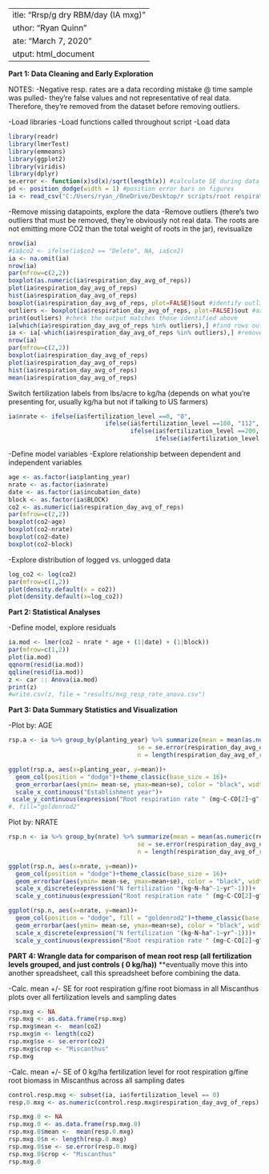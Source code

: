  ---
title: "Rrsp/g dry RBM/day (IA mxg)"
author: "Ryan Quinn"
date: "March 7, 2020"
output: html_document
---

**Part 1: Data Cleaning and Early Exploration**

NOTES:
  -Negative resp. rates are a data recording mistake @ time sample was pulled- they're false values and not representative of real data. Therefore, they're removed from the dataset before removing outliers.

-Load libraries
-Load functions called throughout script
-Load data
```r
library(readr)
library(lmerTest)
library(emmeans)
library(ggplot2)
library(viridis)
library(dplyr)
se.error <- function(x)sd(x)/sqrt(length(x)) #calculate SE during data aggregation 
pd <- position_dodge(width = 1) #position error bars on figures
ia <- read_csv("C:/Users/ryan_/OneDrive/Desktop/r scripts/root respiration rates - 11082020/ia_mxg2019_root respiration rates_ downloaded from CABBI zipfile.csv")
```

-Remove missing datapoints, explore the data 
-Remove outliers (there's two outliers that must be removed, they're obviously not real data. The roots are not emitting more CO2 than the total weight of roots in the jar), revisualize
```r
nrow(ia)
#ia$co2 <- ifelse(ia$co2 == "Delete", NA, ia$co2)
ia <- na.omit(ia) 
nrow(ia) 
par(mfrow=c(2,2))
boxplot(as.numeric(ia$respiration_day_avg_of_reps))
plot(ia$respiration_day_avg_of_reps)
hist(ia$respiration_day_avg_of_reps)
boxplot(ia$respiration_day_avg_of_reps, plot=FALSE)$out #identify outliers
outliers <- boxplot(ia$respiration_day_avg_of_reps, plot=FALSE)$out #assign outliers to a vector
print(outliers) #check the output matches those identified above
ia[which(ia$respiration_day_avg_of_reps %in% outliers),] #find rows outliers are in 
ia <- ia[-which(ia$respiration_day_avg_of_reps %in% outliers),] #remove rows with outliers
nrow(ia) 
par(mfrow=c(2,2))
boxplot(ia$respiration_day_avg_of_reps)
plot(ia$respiration_day_avg_of_reps)
hist(ia$respiration_day_avg_of_reps)
mean(ia$respiration_day_avg_of_reps)
```

Switch fertilization labels from lbs/acre to kg/ha (depends on what you're presenting for, usually kg/ha but not if talking to US farmers)
```r
ia$nrate <- ifelse(ia$fertilization_level ==0, "0", 
                           ifelse(ia$fertilization_level ==100, "112",
                                  ifelse(ia$fertilization_level ==200, "224",
                                         ifelse(ia$fertilization_level ==300, "336", "WHAT"))))
```

-Define model variables
-Explore relationship between dependent and independent variables
```r
age <- as.factor(ia$planting_year)
nrate <- as.factor(ia$nrate)
date <- as.factor(ia$incubation_date)
block <- as.factor(ia$BLOCK)
co2 <- as.numeric(ia$respiration_day_avg_of_reps)
par(mfrow=c(2,2))
boxplot(co2~age)
boxplot(co2~nrate)
boxplot(co2~date)
boxplot(co2~block)
```

-Explore distribution of logged vs. unlogged data 
```r
log_co2 <- log(co2)
par(mfrow=c(1,2))
plot(density.default(x = co2))  
plot(density.default(x=log_co2))
```

**Part 2: Statistical Analyses**

-Define model, explore residuals
```r
ia.mod <- lmer(co2 ~ nrate * age + (1|date) + (1|block)) 
par(mfrow=c(1,2))
plot(ia.mod)
qqnorm(resid(ia.mod)) 
qqline(resid(ia.mod)) 
z <- car :: Anova(ia.mod)
print(z) 
#write.csv(z, file = "results/mxg_resp_rate_anova.csv")
```

**Part 3: Data Summary Statistics and Visualization**

-Plot by: AGE
```r
rsp.a <- ia %>% group_by(planting_year) %>% summarize(mean = mean(as.numeric(respiration_day_avg_of_reps)), 
                                    se = se.error(respiration_day_avg_of_reps), 
                                    n = length(respiration_day_avg_of_reps))

ggplot(rsp.a, aes(x=planting_year, y=mean))+
  geom_col(position = "dodge")+theme_classic(base_size = 16)+
  geom_errorbar(aes(ymin= mean-se, ymax=mean+se), color = "black", width=.2)+
  scale_x_continuous("Establishment year")+
 scale_y_continuous(expression("Root respiration rate " (mg~C-CO[2]~g^-1~dry~root~ biomass~day^-1))+theme(axis.title.y = element_text(size = 10)))
#, fill="goldenrod2"
```

Plot by: NRATE   
```r
rsp.n <- ia %>% group_by(nrate) %>% summarize(mean = mean(as.numeric(respiration_day_avg_of_reps)), 
                                    se = se.error(respiration_day_avg_of_reps), 
                                    n = length(respiration_day_avg_of_reps))

ggplot(rsp.n, aes(x=nrate, y=mean))+
  geom_col(position = "dodge")+theme_classic(base_size = 16)+
  geom_errorbar(aes(ymin= mean-se, ymax=mean+se), color = "black", width=.2)+
  scale_x_discrete(expression("N fertilization "(kg~N~ha^-1~yr^-1)))+
  scale_y_continuous(expression("Root respiration rate " (mg~C-CO[2]~g^-1~dry~root~ biomass~day^-1)), breaks=seq(0,25,6), limits = c(0,25), expand = c(0,0))+theme(axis.title.y = element_text(size = 10)) 

ggplot(rsp.n, aes(x=nrate, y=mean))+
  geom_col(position = "dodge", fill = "goldenrod2")+theme_classic(base_size = 16)+
  geom_errorbar(aes(ymin= mean-se, ymax=mean+se), color = "black", width=.2)+
  scale_x_discrete(expression("N fertilization "(kg~N~ha^-1~yr^-1)))+
  scale_y_continuous(expression("Root respiration rate " (mg~C-CO[2]~g^-1~dry~root~ biomass~day^-1))+theme(axis.title.y = element_text(size = 10)))
```                                     

**PART 4: Wrangle data for comparison of mean root resp (all fertilization levels grouped, and just controls ( 0 kg/ha))**
**eventually move this into another spreadsheet, call this spreadsheet before combining the data. 

-Calc. mean +/- SE for root respiration g/fine root biomass in all Miscanthus plots over all fertilization levels and sampling dates
```r
rsp.mxg <- NA
rsp.mxg <- as.data.frame(rsp.mxg) 
rsp.mxg$mean <-  mean(co2)
rsp.mxg$n <- length(co2)
rsp.mxg$se <- se.error(co2)
rsp.mxg$crop <- "Miscanthus"
rsp.mxg
```

-Calc. mean +/- SE of 0 kg/ha fertilization level for root respiration g/fine root biomass in Miscanthus across all sampling dates 
```r
control.resp.mxg <- subset(ia, ia$fertilization_level == 0)
resp.0.mxg <- as.numeric(control.resp.mxg$respiration_day_avg_of_reps)

rsp.mxg.0 <- NA
rsp.mxg.0 <- as.data.frame(rsp.mxg.0) 
rsp.mxg.0$mean <-  mean(resp.0.mxg)
rsp.mxg.0$n <- length(resp.0.mxg)
rsp.mxg.0$se <- se.error(resp.0.mxg)
rsp.mxg.0$crop <- "Miscanthus"
rsp.mxg.0
```
